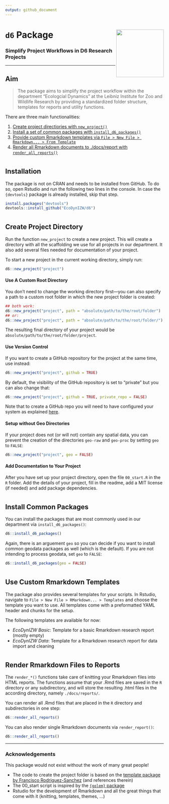 ```yaml
---
output: github_document
---
```


# `d6` Package <img src='man/figures/hexlogo_pure.png' align="right" height="151.5" /></a>

### Simplify Project Workflows in D6 Research Projects

---

## Aim

> The package aims to simplify the project workflow within the department "Ecologcial Dynamics" at the Leibniz Institute for Zoo and Wildlife Research by providing a standardized folder structure, templates for reports and utility functions.

There are three main functionalities:

1. [Create project directiories with `new_project()`](#folders)
1. [Install a set of common packages with `install_d6_packages()`](#packages)
1. [Provide custom Rmarkdown templates via `File > New File > Rmarkdown... > From Template`](#templates)
1. [Render all Rmarkdown documents to ./docs/report with `render_all_reports()`](#render)

#

## Installation

The package is not on CRAN and needs to be installed from GitHub. To do so, open Rstudio and run the following two lines in the console. In case the `{devtools}` package is already installed, skip that step.

```r
install.packages("devtools")
devtools::install_github("EcoDynIZW/d6")
```

#

## Create Project Directory {#folders}

Run the function `new_project` to create a new project. This will create a directory with all the scaffolding we use for all projects in our department. It also add several files needed for documentation of your project.

To start a new project in the current working directory, simply run:

```r
d6::new_project("project")
```

#### Use A Custom Root Directory

You don't need to change the working directory first—you can also specify a path to a custom root folder in which the new project folder is created:

```r
## both work:
d6::new_project("project", path = "absolute/path/to/the/root/folder")
## or:
d6::new_project("project", path = "absolute/path/to/the/root/folder/")
```

The resulting final directory of your project would be `absolute/path/to/the/root/folder/project`.

#### Use Version Control

If you want to create a GitHub repository for the project at the same time, use instead:

```r
d6::new_project("project", github = TRUE)
```

By default, the visibility of the GitHub repository is set to "private" but you can also change that:

```r
d6::new_project("project", github = TRUE, private_repo = FALSE)
```

Note that to create a GitHub repo you will need to have configured your system as explained [here](http://www.rdocumentation.org/packages/devtools/functions/use_github).

#### Setup without Geo Directories

If your project does not (or will not) contain any spatial data, you can prevent the creation of the directories `geo-raw` and `geo-proc` by setting `geo` to `FALSE`:

```r
d6::new_project("project", geo = FALSE)
```


#### Add Documentation to Your Project

After you have set up your project directory, open the file `00_start.R` in the `R` folder. Add the details of your project, fill in the readme, add a MIT license (if needed) and add package dependencies.

#

## Install Common Packages {#packages}

You can install the packages that are most commonly used in our department via `install_d6_packages()`:

```r
d6::install_d6_packages()
```

Again, there is an arguement `geo` so you can decide if you want to install common geodata packages as well (which is the default). If you are not intending to process geodata, set `geo` to `FALSE`:

```r
d6::install_d6_packages(geo = FALSE)
```

#

## Use Custom Rmarkdown Templates {#templates}

The package also provides several templates for your scripts. In Rstudio, navigate to `File > New File > RMarkdown... > Templates` and choose the template you want to use. All templates come with a preformatted YAML header and chunks for the setup.

The following templates are available for now:

* *EcoDynIZW Basic*: Template for a basic Rmarkdown research report (mostly empty)
* *EcoDynIZW Data*: Template for a Rmarkdown research report for data import and cleaning

#

## Render Rmarkdown Files to Reports {#render}

The `render_*()` functions take care of knitting your Rmarkdown files into HTML reports. The functions assume that your .Rmd files are saved in the `R`  directory or any subdirectory, and will store the resulting .html files in the according directory, namely `./docs/reports/`.

You can render all .Rmd files that are placed in the `R` directory and subdirectories in one step:

```r
d6::render_all_reports()
```

You can also render single Rmarkdown documents via `render_report()`:

```r
d6::render_all_reports()
```

---

### Acknowledgements

This package would not exist without the work of many great people!

* The code to create the project folder is based on the [template package by Francisco Rodriguez-Sanchez](https://github.com/Pakillo/template) (and references therein)
* The 00_start script is inspired by the [`{golem}` package](https://thinkr-open.github.io/golem/)
* Rstudio for the development of Rmarkdown and all the great things that come with it (knitting, templates, themes, ...)
